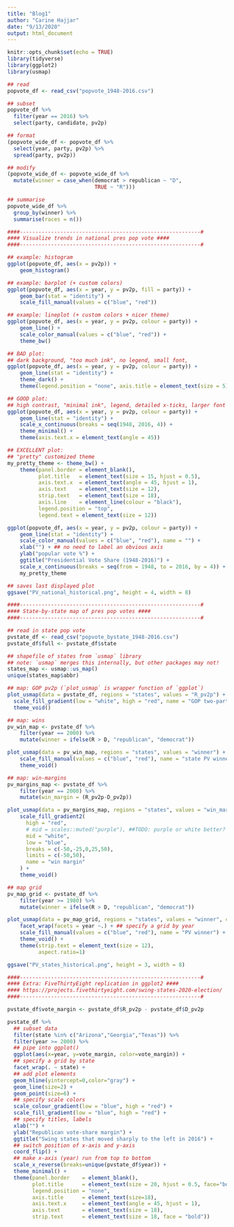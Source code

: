 ```yaml
---
title: "Blog1"
author: "Carine Hajjar"
date: "9/13/2020"
output: html_document
---
```


```r
knitr::opts_chunk$set(echo = TRUE)
library(tidyverse)
library(ggplot2)
library(usmap)
```

```r
## read
popvote_df <- read_csv("popvote_1948-2016.csv")

## subset
popvote_df %>% 
  filter(year == 2016) %>% 
  select(party, candidate, pv2p)

## format
(popvote_wide_df <- popvote_df %>%
  select(year, party, pv2p) %>%
  spread(party, pv2p))

## modify
(popvote_wide_df <- popvote_wide_df %>% 
  mutate(winner = case_when(democrat > republican ~ "D",
                            TRUE ~ "R")))

## summarise
popvote_wide_df %>% 
  group_by(winner) %>%
  summarise(races = n())

```

```r
####----------------------------------------------------------#
#### Visualize trends in national pres pop vote ####
####----------------------------------------------------------#

## example: histogram
ggplot(popvote_df, aes(x = pv2p)) + 
    geom_histogram()

## example: barplot (+ custom colors)
ggplot(popvote_df, aes(x = year, y = pv2p, fill = party)) +
    geom_bar(stat = "identity") +
    scale_fill_manual(values = c("blue", "red")) 

## example: lineplot (+ custom colors + nicer theme)
ggplot(popvote_df, aes(x = year, y = pv2p, colour = party)) +
    geom_line() +
    scale_color_manual(values = c("blue", "red")) + 
    theme_bw()

## BAD plot: 
## dark background, "too much ink", no legend, small font, 
ggplot(popvote_df, aes(x = year, y = pv2p, colour = party)) +
    geom_line(stat = "identity") + 
    theme_dark() +
    theme(legend.position = "none", axis.title = element_text(size = 5))

## GOOD plot:
## high contrast, "minimal ink", legend, detailed x-ticks, larger font
ggplot(popvote_df, aes(x = year, y = pv2p, colour = party)) +
    geom_line(stat = "identity") + 
    scale_x_continuous(breaks = seq(1948, 2016, 4)) +
    theme_minimal() +
    theme(axis.text.x = element_text(angle = 45))

## EXCELLENT plot:
## "pretty" customized theme
my_pretty_theme <- theme_bw() + 
    theme(panel.border = element_blank(),
          plot.title   = element_text(size = 15, hjust = 0.5), 
          axis.text.x  = element_text(angle = 45, hjust = 1),
          axis.text    = element_text(size = 12),
          strip.text   = element_text(size = 18),
          axis.line    = element_line(colour = "black"),
          legend.position = "top",
          legend.text = element_text(size = 12))

ggplot(popvote_df, aes(x = year, y = pv2p, colour = party)) +
    geom_line(stat = "identity") +
    scale_color_manual(values = c("blue", "red"), name = "") +
    xlab("") + ## no need to label an obvious axis
    ylab("popular vote %") +
    ggtitle("Presidential Vote Share (1948-2016)") + 
    scale_x_continuous(breaks = seq(from = 1948, to = 2016, by = 4)) +
    my_pretty_theme

## saves last displayed plot
ggsave("PV_national_historical.png", height = 4, width = 8)
```


```r
####----------------------------------------------------------#
#### State-by-state map of pres pop votes ####
####----------------------------------------------------------#

## read in state pop vote
pvstate_df <- read_csv("popvote_bystate_1948-2016.csv")
pvstate_df$full <- pvstate_df$state

## shapefile of states from `usmap` library
## note: `usmap` merges this internally, but other packages may not!
states_map <- usmap::us_map()
unique(states_map$abbr)

## map: GOP pv2p (`plot_usmap` is wrapper function of `ggplot`)
plot_usmap(data = pvstate_df, regions = "states", values = "R_pv2p") + 
  scale_fill_gradient(low = "white", high = "red", name = "GOP two-party voteshare") +
  theme_void()

## map: wins
pv_win_map <- pvstate_df %>%
    filter(year == 2000) %>%
    mutate(winner = ifelse(R > D, "republican", "democrat"))

plot_usmap(data = pv_win_map, regions = "states", values = "winner") +
    scale_fill_manual(values = c("blue", "red"), name = "state PV winner") +
    theme_void()

## map: win-margins
pv_margins_map <- pvstate_df %>%
    filter(year == 2000) %>%
    mutate(win_margin = (R_pv2p-D_pv2p))

plot_usmap(data = pv_margins_map, regions = "states", values = "win_margin") +
    scale_fill_gradient2(
      high = "red", 
      # mid = scales::muted("purple"), ##TODO: purple or white better?
      mid = "white",
      low = "blue", 
      breaks = c(-50,-25,0,25,50), 
      limits = c(-50,50),
      name = "win margin"
    ) +
    theme_void()

## map grid
pv_map_grid <- pvstate_df %>%
    filter(year >= 1980) %>%
    mutate(winner = ifelse(R > D, "republican", "democrat"))

plot_usmap(data = pv_map_grid, regions = "states", values = "winner", color = "white") +
    facet_wrap(facets = year ~.) + ## specify a grid by year
    scale_fill_manual(values = c("blue", "red"), name = "PV winner") +
    theme_void() +
    theme(strip.text = element_text(size = 12),
          aspect.ratio=1)

ggsave("PV_states_historical.png", height = 3, width = 8)
```

```r
####----------------------------------------------------------#
#### Extra: FiveThirtyEight replication in ggplot2 ####
#### https://projects.fivethirtyeight.com/swing-states-2020-election/
####----------------------------------------------------------#

pvstate_df$vote_margin <- pvstate_df$R_pv2p - pvstate_df$D_pv2p

pvstate_df %>% 
  ## subset data
  filter(state %in% c("Arizona","Georgia","Texas")) %>%
  filter(year >= 2000) %>%
  ## pipe into ggplot()
  ggplot(aes(x=year, y=vote_margin, color=vote_margin)) + 
  ## specify a grid by state
  facet_wrap(. ~ state) + 
  ## add plot elements
  geom_hline(yintercept=0,color="gray") +
  geom_line(size=2) + 
  geom_point(size=6) +
  ## specify scale colors
  scale_colour_gradient(low = "blue", high = "red") +
  scale_fill_gradient(low = "blue", high = "red") +
  ## specify titles, labels
  xlab("") +
  ylab("Republican vote-share margin") + 
  ggtitle("Swing states that moved sharply to the left in 2016") +
  ## switch position of x-axis and y-axis
  coord_flip() +
  ## make x-axis (year) run from top to bottom
  scale_x_reverse(breaks=unique(pvstate_df$year)) +
  theme_minimal() + 
  theme(panel.border    = element_blank(),
        plot.title      = element_text(size = 20, hjust = 0.5, face="bold"), 
        legend.position = "none",
        axis.title      = element_text(size=18),
        axis.text.x     = element_text(angle = 45, hjust = 1),
        axis.text       = element_text(size = 18),
        strip.text      = element_text(size = 18, face = "bold"))
```